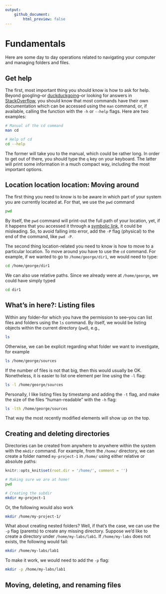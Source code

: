 ```yaml
---
output:
    github_document:
        html_preview: false
---
```


# Fundamentals

Here are some day to day operations related to navigating your computer and
managing folders and files.

## Get help

The first, most important thing you should know is how to ask for help. Beyond
googling--or [duckduckgoing](https://duckduckgo.com)--or looking for answers in
[StackOverflow](https://stackoverflow.com), you should know that most commands
have their own documentation which can be accessed using the `man` command, or,
if available, calling the function with the `-h` or `--help` flags.
Here are two examples:

```bash
# Manual of the cd command
man cd

# Help of cd
cd --help
```

The former will take you to the manual, which could be rather long. In order to
get out of there, you should type the `q` key on your keyboard. The latter will
print some information in a much compact way, including the most important options.


## Location location location: Moving around

The first thing you need to know is to be aware in which part of your system you
are currently located at. For that, we use the `pwd` command

```bash
pwd
```

By itself, the `pwd` command will print-out the full path of your location, yet,
if it happens that you accessed it through a [symbolic link](), it could be
misleading. So, to avoid falling into error, add the `-P` flag (physical) to the
end of the command, like `pwd -P`.

The second thing location-related you need to know is how to move to a particular
location. To move around you have to use the `cd` command. For example, if we
wanted to go to `/home/george/dir1`, we would need to type:

```bash
cd /home/george/dir1
```

We can also use relative paths. Since we already were at `/home/george`, we could
have simply typed 

```bash
cd dir1
```

## What's in here?: Listing files

Within any folder--for which you have the permission to see--you can list files
and folders using the `ls` command. By itself, we would be listing objects within
the current directory (`pwd`), e.g.,

```bash
ls
```

Otherwise, we can be explicit regarding what folder we want to investigate, for
example

```bash
ls /home/george/sources
```

If the number of files is not that big, then this would usually be OK. Nonetheless,
it is easier to list one element per line using the `-l` flag:

```bash
ls -l /home/george/sources
```

Personally, I like listing files by timestamp and adding the `-t` flag, and make
the size of the files "human-readable" with the `-h` flag:

```bash
ls -lth /home/george/sources
```

That way the most recently modified elements will show up on the top.

## Creating and deleting directories

Directories can be created from anywhere to anywhere within the system with the
`mkdir` command. For example, from the `/home/` directory, we can create a
folder named `my-project-1` in `/home/` using either relative or absolute
paths:

```r
knitr::opts_knit$set(root.dir = '/home/', comment = '')
```

```bash
# Making sure we are at home!
pwd

# Creating the subdir
mkdir my-project-1
```

Or, the following would also work

```bash
mkdir /home/my-project-1/
```

What about creating nested folders? Well, if that's the case, we can use the
`-p` flag (parents) to create any missing directory. Suppose we'd like to create
a directory under `/home/my-labs/lab1`. If `/home/my-labs` does not exists, the
following would fail:

```bash
mkdir /home/my-labs/lab1
```

To make it work, we would need to add the `-p` flag:

```bash
mkdir -p /home/my-labs/lab1
```


## Moving, deleting, and renaming files